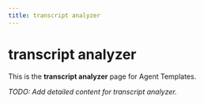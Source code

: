 ```yaml
---
title: transcript analyzer
---
```


# transcript analyzer

This is the **transcript analyzer** page for Agent Templates.

_TODO: Add detailed content for transcript analyzer._
